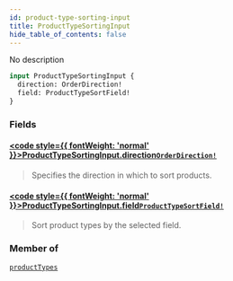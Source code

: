 ```yaml
---
id: product-type-sorting-input
title: ProductTypeSortingInput
hide_table_of_contents: false
---
```








No description

```graphql
input ProductTypeSortingInput {
  direction: OrderDirection!
  field: ProductTypeSortField!
}
```


### Fields

#### [<code style={{ fontWeight: 'normal' }}>ProductTypeSortingInput.<b>direction</b></code>](#)<Bullet />[`OrderDirection!`](../../../developer/api-reference/enums/order-direction) <Badge class="secondary" text="non-null"/> <Badge class="secondary" text="enum"/>
> Specifies the direction in which to sort products.
> 

#### [<code style={{ fontWeight: 'normal' }}>ProductTypeSortingInput.<b>field</b></code>](#)<Bullet />[`ProductTypeSortField!`](../../../developer/api-reference/enums/product-type-sort-field) <Badge class="secondary" text="non-null"/> <Badge class="secondary" text="enum"/>
> Sort product types by the selected field.
> 



### Member of

[`productTypes`](../../../developer/api-reference/queries/product-types)  <Badge class="secondary" text="query"/>



